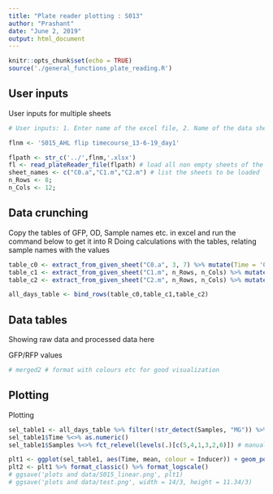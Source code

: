 ```yaml
---
title: "Plate reader plotting : S013"
author: "Prashant"
date: "June 2, 2019"
output: html_document
---
```


```r
knitr::opts_chunk$set(echo = TRUE)
source('./general_functions_plate_reading.R')
```

## User inputs


User inputs for multiple sheets

```r
# User inputs: 1. Enter name of the excel file, 2. Name of the data sheet(S) 3. number of rows and columns in plate reader data 4. Title for plots #comment (file name starts in the previous directory of this Rproject)

flnm <- 'S015_AHL flip timecourse_13-6-19_day1'

flpath <- str_c('../',flnm,'.xlsx')
fl <- read_plateReader_file(flpath) # load all non empty sheets of the excel file into fl - as a list 
sheet_names <- c("C0.a","C1.m","C2.m") # list the sheets to be loaded
n_Rows <- 8; 
n_Cols <- 12;

```

## Data crunching

Copy the tables of GFP, OD, Sample names etc. in excel and run the command below to get it into R
Doing calculations with the tables, relating sample names with the values

```r
table_c0 <- extract_from_given_sheet("C0.a", 3, 7) %>% mutate(Time = '0') # extracing from each sheet
table_c1 <- extract_from_given_sheet("C1.m", n_Rows, n_Cols) %>% mutate(Time = '6')
table_c2 <- extract_from_given_sheet("C2.m", n_Rows, n_Cols) %>% mutate(Time = '24')

all_days_table <- bind_rows(table_c0,table_c1,table_c2)
```

## Data tables

Showing raw data and processed data here 

GFP/RFP values
``` r
# merged2 # format with colours etc for good visualization
```


## Plotting

Plotting

```r
sel_table1 <- all_days_table %>% filter(!str_detect(Samples, "MG")) %>% filter(!str_detect(Inducer, "_")) # filter neccesary samples for plotting
sel_table1$Time %<>% as.numeric()
sel_table1$Samples %<>% fct_relevel(levels(.)[c(5,4,1,3,2,6)]) # manually reorder sample order for plotting

plt1 <- ggplot(sel_table1, aes(Time, mean, colour = Inducer)) + geom_point(size = 1) +  geom_errorbar(aes(ymin = mean - sd, ymax = mean + sd), width = 0.25) + facet_wrap(~ Samples) + geom_line() + scale_x_continuous(breaks = c(0,6,24)) + ylab('GFP/RFP') + ggtitle('AHL flipping with time') + labs(colour = '[AHL]')
plt2 <- plt1 %>% format_classic() %>% format_logscale()
# ggsave('plots and data/S015_linear.png', plt1)
# ggsave('plots and data/test.png', width = 14/3, height = 11.34/3)
```


